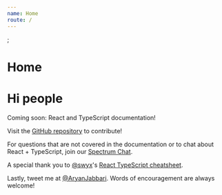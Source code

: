 ```yaml
---
name: Home
route: /
---
```


<SEO title="Home" />;

# Home

# Hi people

Coming soon: React and TypeScript documentation!

<MailingListForm />

Visit the [GitHub repository](https://github.com/AryanJ-NYC/reactandtypescript.dev) to contribute!

For questions that are not covered in the documentation or to chat about React + TypeScript, join our [Spectrum Chat](https://spectrum.chat/react-and-typescript).

A special thank you to [@swyx](https://twitter.com/swyx)'s [React TypeScript cheatsheet](https://github.com/sw-yx/react-typescript-cheatsheet).

Lastly, tweet me at [@AryanJabbari](https://twitter.com/AryanJabbari). Words of encouragement are always welcome!
